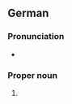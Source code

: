 ==German==
{{wikipedia}}
{{wikipedia|lang=de}}

===Pronunciation===
* {{audio|de|De-Wismar.ogg|Audio}}

===Proper noun===
{{head|de|proper noun}}

# {{place|de|independent city|s/Mecklenburg-Vorpommern|c/Germany|t1=Wismar}}